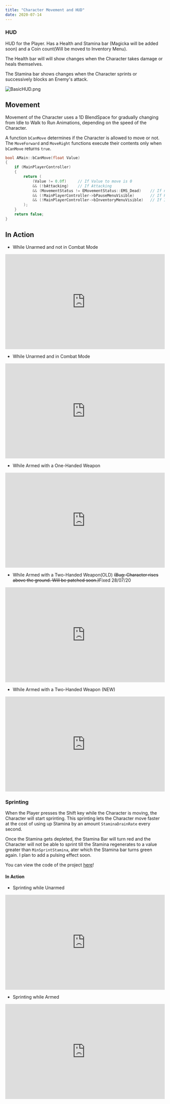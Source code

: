 ---
title: "Character Movement and HUD"
date: 2020-07-14
---



### HUD
HUD for the Player. Has a Health and Stamina bar (Magicka will be added soon) and a Coin count(Will be moved to Inventory Menu).

The Health bar will will show changes when the Character takes damage or heals themselves.

The Stamina bar shows changes when the Character sprints or successively blocks an Enemy's attack.

![BasicHUD.png](BasicHUD.png)

<!-- <blockquote class="imgur-embed-pub" lang="en" data-id="SFPNkGe"><a href="https://imgur.com/SFPNkGe">View post on imgur.com</a></blockquote><script async src="//s.imgur.com/min/embed.js" charset="utf-8"></script> -->

## Movement

Movement of the Character uses a 1D BlendSpace for gradually changing from Idle to Walk to Run Animations, 
    depending on the speed of the Character.

A function `bCanMove` determines if the Character is allowed to move or not. The `MoveForward` and `MoveRight` functions execute
their contents only when `bCanMove` returns `true`.

```cpp 
bool AMain::bCanMove(float Value)
{
	if (MainPlayerController)
	{
		return (
			(Value != 0.0f)		// If Value to move is 0
			&& (!bAttacking)	// If Attacking
			&& (MovementStatus != EMovementStatus::EMS_Dead)	// If not Dead
			&& (!MainPlayerController->bPauseMenuVisible)		// If Pause Menu Visible
			&& (!MainPlayerController->bInventoryMenuVisible)	// If Inventory Menu Visible
		);
	}
	return false;
}
```

## In Action 

- While Unarmed and not in Combat Mode
<iframe src="https://www.youtube.com/embed/vVXSP_3Dkjk" width="100%" height="300px" frameborder="0"> </iframe> 

- While Unarmed and in Combat Mode
<iframe src="https://www.youtube.com/embed/DEbCmu_ghQM" width="100%" height="300px" frameborder="0"> </iframe> 

- While Armed with a One-Handed Weapon
<iframe src="https://www.youtube.com/embed/pOGELCzg5UA" width="100%" height="300px" frameborder="0"> </iframe> 

- While Armed with a Two-Handed Weapon(OLD) ~~(Bug: Character rises above the ground. Will be patched soon.)~~Fixed 28/07/20
<iframe src="https://www.youtube.com/embed/jpWaXgGB_vg" width="100%" height="300px" frameborder="0"> </iframe> 

- While Armed with a Two-Handed Weapon (NEW)
<iframe src="https://www.youtube.com/embed/jpWaXgGB_vg" width="100%" height="300px" frameborder="0"> </iframe> 


### Sprinting

When the Player presses the Shift key while the Character is moving, the Character will start sprinting. This sprinting 
lets the Character move faster at the cost of using up Stamina by an amount `StaminaDrainRate` every second. 

Once the Stamina gets depleted, the Stamina Bar will turn red and the Character will not be able to sprint till the Stamina regenerates to a value greater than
`MinSprintStamina`, ater which the Stamina bar turns green again. I plan to add a pulsing effect soon.

You can view the code of the project [here](https://github.com/1Gokul/MedievalCombatProject)!

#### In Action

- Sprinting while Unarmed
<iframe src="https://www.youtube.com/embed/P1oTZ67NyiY" width="100%" height="300px" frameborder="0"> </iframe> 

- Sprinting while Armed
<iframe src="https://www.youtube.com/embed/gPQChIK7Wo0" width="100%" height="300px" frameborder="0"> </iframe> 

